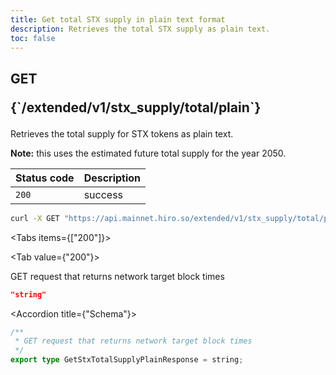 ```yaml
---
title: Get total STX supply in plain text format
description: Retrieves the total STX supply as plain text.
toc: false
---
```



<Root>

<API>

<div className='flex-1'>

<h2 className="not-prose mb-2 inline-flex items-center gap-3 font-mono">
  <div className="rounded-lg border px-1 py-0.5 text-xs font-medium border-green-400/50 bg-green-400/20 text-green-600 dark:text-green-400">
    GET
  </div>
  <p className="text-xs break-words overflow-hidden w-[95%]">{`/extended/v1/stx_supply/total/plain`}</p>
</h2>

Retrieves the total supply for STX tokens as plain text.

**Note:** this uses the estimated future total supply for the year 2050.

| Status code | Description |
|:------------|:------------|
| `200`       | success     |

</div>

<APIExample>

```bash title="Terminal"
curl -X GET "https://api.mainnet.hiro.so/extended/v1/stx_supply/total/plain"
```

<Tabs items={["200"]}>

<Tab value={"200"}>

GET request that returns network target block times

```json title="Example response"
"string"
```

<Accordions>

<Accordion title={"Schema"}>

```ts
/**
 * GET request that returns network target block times
 */
export type GetStxTotalSupplyPlainResponse = string;

```

</Accordion>

</Accordions>

</Tab>

</Tabs>

</APIExample>

</API>

</Root>
